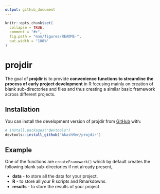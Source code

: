 ```yaml
---
output: github_document
---
```


<!-- README.md is generated from README.Rmd. Please edit that file -->

```r
knitr::opts_chunk$set(
  collapse = TRUE,
  comment = "#>",
  fig.path = "man/figures/README-",
  out.width = "100%"
)
```

# projdir

<!-- badges: start -->
<!-- badges: end -->

The goal of **projdir** is to provide **convenience functions to streamline the** 
**process of early project development** in R focusing mainly on creation of blank 
sub-directories and files and thus creating a similar basic framework across 
different projects.

## Installation

You can install the development version of projdir from 
[GitHub](https://github.com/AkashMer/projdir) with:

``` r
# install.packages("devtools")
devtools::install_github("AkashMer/projdir")
```

## Example

One of the functions are `createFramework()` which by default creates the 
following blank sub-directories if not already present,

* **data** - to store all the data for your project.
* **R** - to store all your R scripts and Rmarkdowns.
* **results** - to store the results of your project.
